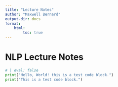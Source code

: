 ```yaml
---
title: "Lecture Notes"
author: "Maxwell Bernard"
output-dir: docs
format:
    html:
        toc: true
---
```


# NLP Lecture Notes

```python
# | eval: false
print("Hello, World! this is a test code block.")
print("This is a test code block.")

```